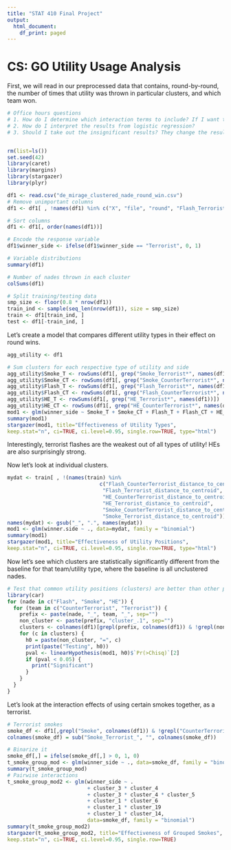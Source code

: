 ```yaml
---
title: "STAT 410 Final Project"
output:
  html_document:
    df_print: paged
---
```


# CS: GO Utility Usage Analysis


First, we will read in our preprocessed data that contains, round-by-round, the number of times that utility was thrown in particular clusters, and which team won.

```r
# Office hours questions
# 1. How do I determine which interaction terms to include? If I want to test a hypothesis - i.e. is this group a good group, I should do it in isolation, right? 
# 2. How do I interpret the results from logistic regression?
# 3. Should I take out the insignificant results? They change the results of other variables, how do I know which to keep and which to take out?


rm(list=ls())
set.seed(42)
library(caret)
library(margins)
library(stargazer)
library(plyr)

df1 <- read.csv("de_mirage_clustered_nade_round_win.csv")
# Remove unimportant columns
df1 <- df1[ , !names(df1) %in% c("X", "file", "round", "Flash_Terrorist_distance_to_centroid", "Flash_CounterTerrorist_distance_to_centroid","HE_Terrorist_distance_to_centroid", "HE_CounterTerrorist_distance_to_centroid", "Smoke_Terrorist_distance_to_centroid","Smoke_CounterTerrorist_distance_to_centroid")]

# Sort columns
df1 <- df1[, order(names(df1))]

# Encode the response variable
df1$winner_side <- ifelse(df1$winner_side == "Terrorist", 0, 1)

# Variable distributions
summary(df1)

# Number of nades thrown in each cluster
colSums(df1)

# Split training/testing data
smp_size <- floor(0.8 * nrow(df1))
train_ind <- sample(seq_len(nrow(df1)), size = smp_size)
train <- df1[train_ind, ]
test <- df1[-train_ind, ]
```

Let's create a model that compares different utility types in their effect on round wins.

```r
agg_utility <- df1

# Sum clusters for each respective type of utility and side
agg_utility$Smoke_T <- rowSums(df1[, grep("Smoke_Terrorist*", names(df1))])
agg_utility$Smoke_CT <- rowSums(df1[, grep("Smoke_CounterTerrorist*", names(df1))])
agg_utility$Flash_T <- rowSums(df1[, grep("Flash_Terrorist*", names(df1))])
agg_utility$Flash_CT <- rowSums(df1[, grep("Flash_CounterTerrorist*", names(df1))])
agg_utility$HE_T <- rowSums(df1[, grep("HE_Terrorist*", names(df1))])
agg_utility$HE_CT <- rowSums(df1[, grep("HE_CounterTerrorist*", names(df1))])
mod1 <- glm(winner_side ~ Smoke_T + Smoke_CT + Flash_T + Flash_CT + HE_T + HE_CT, data=agg_utility, family = "binomial")
summary(mod1)
stargazer(mod1, title="Effectiveness of Utility Types",
keep.stat="n", ci=TRUE, ci.level=0.95, single.row=TRUE, type="html")

```
Interestingly, terrorist flashes are the weakest out of all types of utility! HEs are also surprisingly strong.

Now let's look at individual clusters.
```r

mydat <- train[ , !(names(train) %in% 
                              c("Flash_CounterTerrorist_distance_to_centroid",
                               "Flash_Terrorist_distance_to_centroid",
                               "HE_CounterTerrorist_distance_to_centroid",
                               "HE_Terrorist_distance_to_centroid",
                               "Smoke_CounterTerrorist_distance_to_centroid",
                               "Smoke_Terrorist_distance_to_centroid"))]
names(mydat) <- gsub("_", ".", names(mydat))
mod1 <- glm(winner.side ~ ., data=mydat, family = "binomial")
summary(mod1)
stargazer(mod1, title="Effectiveness of Utility Positions",
keep.stat="n", ci=TRUE, ci.level=0.95, single.row=TRUE, type="html")
```

Now let's see which clusters are statistically significantly different from the baseline for that team/utility type, where the baseline is all unclustered nades.

```r
# Test that common utility positions (clusters) are better than other positions
library(car)
for (nade in c("Flash", "Smoke", "HE")) {
  for (team in c("CounterTerrorist", "Terrorist")) {
    prefix <- paste(nade, "_", team, "_", sep="")
    non_cluster <- paste(prefix, "cluster_.1", sep="")
    clusters <- colnames(df1)[grepl(prefix, colnames(df1)) & !grepl(non_cluster, colnames(df1))]
    for (c in clusters) {
      h0 = paste(non_cluster, "=", c)
      print(paste("Testing", h0))
      pval <- linearHypothesis(mod1, h0)$`Pr(>Chisq)`[2]
      if (pval < 0.05) {
        print("Significant")
      }
    }
  }
}
```

Let's look at the interaction effects of using certain smokes together, as a terrorist.

```r
# Terrorist smokes
smoke_df <- df1[,grepl("Smoke", colnames(df1)) & !grepl("CounterTerrorist", colnames(df1)) & !grepl("distance_to_centroid", colnames(df1)) | grepl("winner_side", colnames(df1))]
colnames(smoke_df) = sub("Smoke_Terrorist_", "", colnames(smoke_df))

# Binarize it
smoke_df[,] = ifelse(smoke_df[,] > 0, 1, 0)
t_smoke_group_mod <- glm(winner_side ~ ., data=smoke_df, family = "binomial")
summary(t_smoke_group_mod)
# Pairwise interactions
t_smoke_group_mod2 <- glm(winner_side ~ . 
                          + cluster_3 * cluster_4
                          + cluster_3 * cluster_4 * cluster_5
                          + cluster_1 * cluster_6
                          + cluster_1 * cluster_19
                          + cluster_1 * cluster_14, 
                          data=smoke_df, family = "binomial")
summary(t_smoke_group_mod2)
stargazer(t_smoke_group_mod2, title="Effectiveness of Grouped Smokes",
keep.stat="n", ci=TRUE, ci.level=0.95, single.row=TRUE)


```